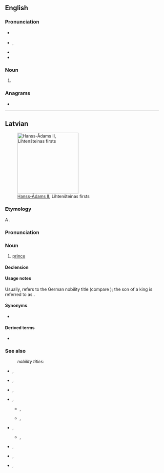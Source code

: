 ==English==

===Pronunciation===
* {{a|UK}} {{IPA|/fɜːsts/|lang=en}}
* {{a|US}} {{enPR|fŭrsts}}, {{IPA|/fɝsts/|lang=en}}
* {{hyphenation|firsts|lang=en}}
* {{rhymes|ɜː(ɹ)sts|lang=en}}

===Noun===
{{head|en|noun plural form}}

# {{plural of|first|lang=en}}

===Anagrams===
* {{anagrams|en|frists}}

----

==Latvian==
[[File:Fürst Hans-Adam II. von und zu Liechtenstein (cropped).jpg|thumb|200px|[[w:Hans-Adam II, Prince of Liechtenstein|Hanss-Ādams II]], Lihtenšteinas firsts]]

===Etymology===
A {{borrowing|lv|de|Fürst||Prince|nocap=1}}.

===Pronunciation===
{{audio|lv-riga-firsts.ogg|lang=lv}}

===Noun===
{{lv-noun|m|1st|fem=firstiene}}

# [[prince]] {{gloss|[[nobility]] [[title]], above [[archduke]] and under [[king]]; [[correspond]]ing [[nobleman]]}}
#: {{ux|lv|Hanss-Ādams II, Lihtenšteinas '''firsts'''|Hans-Adams II, '''Prince''' of Liechtenstein|inline=1}}
#: {{ux|lv|vīri runā par '''firstiem''' un ķēniņiem|the men are talking about '''princes''' and kings|inline=1}}

====Declension====
{{lv-decl-noun|first|s|1st}}

====Usage notes====
Usually, {{m|lv|firsts}} refers to the German nobility title (compare {{m|de|Fürst}}); the son of a king is referred to as {{l|lv|princis}}.

====Synonyms====
* {{l|lv|princis}}

====Derived terms====
* {{l|lv|firstiste}}

===See also===
: ''nobility titles:''
{{top2}}
* {{l|lv|barons}}, {{l|lv|baronese}}
* {{l|lv|firsts}}, {{l|lv|firstiene}}
* {{l|lv|grāfs}}, {{l|lv|grāfiene}}
* {{l|lv|hercogs}}, {{l|lv|hercogiene}}
** {{l|lv|erchercogs}}, {{l|lv|erchercogiene}}
** {{l|lv|lielhercogs}}, {{l|lv|lielhercogiene}}
{{mid2}}
* {{l|lv|kņazs}}, {{l|lv|kņaziene}}
** {{l|lv|lielkņazs}}, {{l|lv|lielkņaziene}}
* {{l|lv|marķīzs}}, {{l|lv|marķīze}}
* {{l|lv|princis}}, {{l|lv|princese}}
* {{l|lv|vikonts}}, {{l|lv|vikontese}}
{{bottom}}